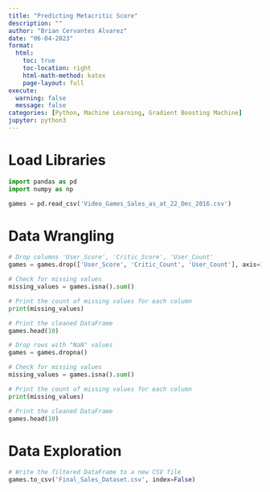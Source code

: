 ```yaml
---
title: "Predicting Metacritic Score"
description: ""
author: "Brian Cervantes Alvarez"
date: "06-04-2023"
format:
  html:
    toc: true
    toc-location: right
    html-math-method: katex
    page-layout: full
execute: 
  warning: false
  message: false
categories: [Python, Machine Learning, Gradient Boosting Machine]
jupyter: python3
---
```


# Load Libraries
```python
import pandas as pd
import numpy as np

games = pd.read_csv('Video_Games_Sales_as_at_22_Dec_2016.csv')
```

# Data Wrangling

```python
# Drop columns 'User_Score', 'Critic_Score', 'User_Count'
games = games.drop(['User_Score', 'Critic_Count', 'User_Count'], axis=1)

# Check for missing values
missing_values = games.isna().sum()

# Print the count of missing values for each column
print(missing_values) 

# Print the cleaned DataFrame
games.head(10)

# Drop rows with "NaN" values
games = games.dropna()

# Check for missing values
missing_values = games.isna().sum()

# Print the count of missing values for each column
print(missing_values) 

# Print the cleaned DataFrame
games.head(10)

```


# Data Exploration
```python

# Write the filtered DataFrame to a new CSV file
games.to_csv('Final_Sales_Dataset.csv', index=False)

```
